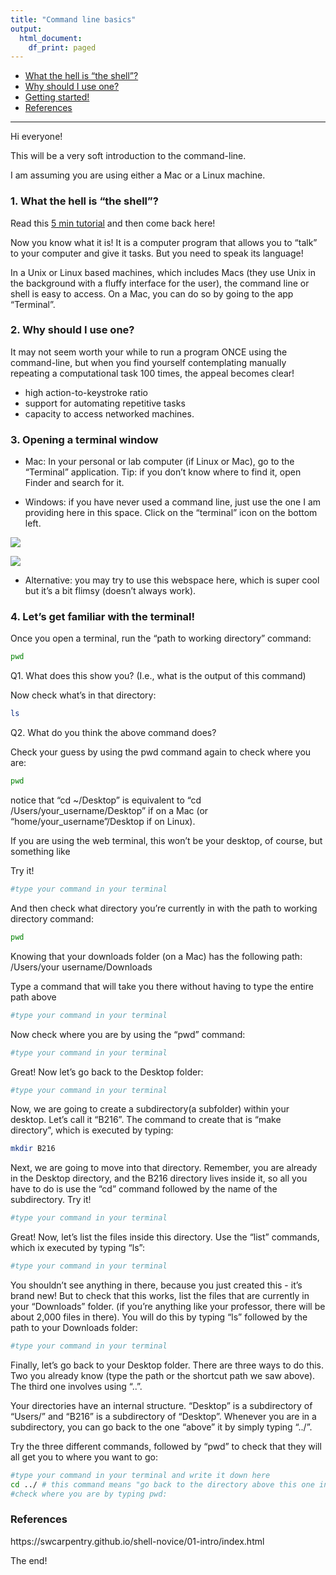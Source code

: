 ```yaml
---
title: "Command line basics"
output:
  html_document:
    df_print: paged
---
```


* [What the hell is "the shell"?](#what-the-hell-is-\"the-shell\"?)
* [Why should I use one?](#why-should-i-use-one?)
* [Getting started!](#getting-started!)
* [References](#references)

---

Hi everyone! 

This will be a very soft introduction to the command-line.

I am assuming you are using either a Mac or a Linux machine.


### 1. What the hell is "the shell"?

Read this [5 min tutorial](https://swcarpentry.github.io/shell-novice/01-intro/index.html) and then come back here!


Now you know what it is! It is a computer program that allows you to "talk" to your computer and give it tasks. But you need to speak its language!

In a Unix or Linux based machines, which includes Macs (they use Unix in the background with a fluffy interface for the user), the command line or shell is easy to access. On a Mac, you can do so by going to the app "Terminal". 

### 2. Why should I use one?

It may not seem worth your while to run a program ONCE using the command-line, but when you find yourself contemplating manually repeating a computational task 100 times, the appeal becomes clear!

* high action-to-keystroke ratio
* support for automating repetitive tasks
* capacity to access networked machines.

### 3. Opening a terminal window


* Mac: In your personal or lab computer (if Linux or Mac), go to the "Terminal" application. Tip: if you don't know where to find it, open Finder and search for it. 

* Windows: if you have never used a command line, just use the one I am providing here in this space. Click on the "terminal" icon on the bottom left.

![](images/collab.png)


![](images/collab2.png)

* Alternative: you may try to use this webspace here, which is super cool but it's a bit flimsy (doesn't always work).


### 4. Let's get familiar with the terminal!

Once you open a terminal, run the "path to working directory" command:

```bash
pwd
```
Q1. What does this show you? (I.e., what is the output of this command)



Now check what's in that directory:

```bash
ls 

```

Q2. What do you think the above command does?

Check your guess by using the pwd command again to check where you are:

```bash
pwd
```


notice that “cd ~/Desktop” is equivalent to “cd /Users/your_username/Desktop” if on a Mac (or “home/your_username”/Desktop if on Linux). 

If you are using the web terminal, this won't be your desktop, of course, but something like



Try it!


```bash
#type your command in your terminal 
```

And then check what directory you're currently in with the path to working directory command:
```bash
pwd
```


Knowing that your downloads folder (on a Mac) has the following path: /Users/your username/Downloads

Type a command that will take you there without having to type the entire path above


```bash
#type your command in your terminal 
```

Now check where you are by using the “pwd” command:
```bash
#type your command in your terminal 
```


Great! Now let’s go back to the Desktop folder:
```bash
#type your command in your terminal 
```


Now, we are going to create a subdirectory(a subfolder) within your desktop. Let’s call it “B216”. The command to create that is “make directory”, which is executed by typing:

```bash
mkdir B216
```


Next, we are going to move into that directory. Remember, you are already in the Desktop directory, and the B216 directory lives inside it, so all you have to do is use the “cd” command followed by the name of the subdirectory. Try it!
```bash
#type your command in your terminal 
```

Great! Now, let’s list the files inside this directory. Use the “list” commands, which ix executed by typing “ls”:

```bash
#type your command in your terminal 
```

You shouldn’t see anything in there, because you just created this - it’s brand new! But to check that this works, list the files that are currently in your “Downloads” folder. (if you’re anything like your professor, there will be about 2,000 files in there). You will do this by typing “ls” followed by the path to your Downloads folder:

```bash
#type your command in your terminal 
```


Finally, let’s go back to your Desktop folder. There are three ways to do this. Two you already know (type the path or the shortcut path we saw above). The third one involves using “..”.

Your directories have an internal structure. “Desktop” is a subdirectory of “Users/” and “B216” is a subdirectory of “Desktop”. Whenever you are in a subdirectory, you can go back to the one “above” it by simply typing “../”.

Try the three different commands, followed by “pwd” to check that they will all get you to where you want to go:

```bash
#type your command in your terminal and write it down here
cd ../ # this command means "go back to the directory above this one in the hierarchy
#check where you are by typing pwd:
```


### References

https://swcarpentry.github.io/shell-novice/01-intro/index.html

The end!


